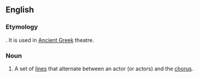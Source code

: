 ==English==

===Etymology===
{{etyl|grc}} {{term|κομμός|sc=Grek||beating}}. It is used in [[Ancient Greek]] theatre.

===Noun===
{{infl|en|noun}}

# A set of [[lines]] that alternate between an actor (or actors) and the [[chorus]].